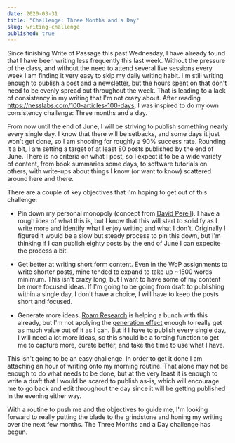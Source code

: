 ```yaml
---
date: 2020-03-31
title: "Challenge: Three Months and a Day"
slug: writing-challenge
published: true
---
```


Since finishing Write of Passage this past Wednesday, I have already found that I have been writing less frequently this last week. Without the pressure of the class, and without the need to attend several live sessions every week I am finding it very easy to skip my daily writing habit. I'm still writing enough to publish a post and a newsletter, but the hours spent on that don't need to be evenly spread out throughout the week. That is leading to a lack of consistency in my writing that I'm not crazy about. After reading https://nesslabs.com/100-articles-100-days, I was inspired to do my own consistency challenge: Three months and a day.

From now until the end of June, I will be striving to publish something nearly every single day. I know that there will be setbacks, and some days it just won't get done, so I am shooting for roughly a 90% success rate. Rounding it a bit, I am setting a target of at least 80 posts published by the end of June. There is no criteria on what I post, so I expect it to be a wide variety of content, from book summaries some days, to software tutorials on others, with write-ups about things I know (or want to know) scattered around here and there.

There are a couple of key objectives that I'm hoping to get out of this challenge:

- Pin down my personal monopoly (concept from [David Perell](https://www.perell.com/blog/the-ultimate-guide-to-writing-online)). I have a rough idea of what this is, but I know that this will start to solidify as I write more and identify what I enjoy writing and what I don't. Originally I figured it would be a slow but steady process to pin this down, but I'm thinking if I can publish eighty posts by the end of June I can expedite the process a bit.

- Get better at writing short form content. Even in the WoP assignments to write shorter posts, mine tended to expand to take up ~1500 words minimum. This isn't crazy long, but I want to have some of my content be more focused ideas. If I'm going to be going from draft to publishing within a single day, I don't have a choice, I will have to keep the posts short and focused. 

- Generate more ideas. [Roam Research](https://roamresearch.com/) is helping a bunch with this already, but I'm not applying the [generation effect](https://nesslabs.com/generation-effect-3) enough to really get as much value out of it as I can. But if I have to publish every single day, I will need a lot more ideas, so this should be a forcing function to get me to capture more, curate better, and take the time to use what I have.

This isn't going to be an easy challenge. In order to get it done I am attaching an hour of writing onto my morning routine. That alone may not be enough to do what needs to be done, but at the very least it is enough to write a draft that I would be scared to publish as-is, which will encourage me to go back and edit throughout the day since it will be getting published in the evening either way.

With a routine to push me and the objectives to guide me, I'm looking forward to really putting the blade to the grindstone and honing my writing over the next few months. The Three Months and a Day challenge has begun.

